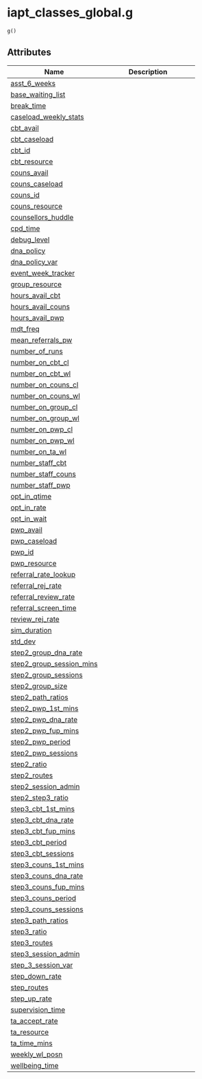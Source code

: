 # iapt_classes_global.g { #iapt_classes_global.g }

```python
g()
```



## Attributes

| Name | Description |
| --- | --- |
| [asst_6_weeks](#iapt_classes_global.g.asst_6_weeks) |  |
| [base_waiting_list](#iapt_classes_global.g.base_waiting_list) |  |
| [break_time](#iapt_classes_global.g.break_time) |  |
| [caseload_weekly_stats](#iapt_classes_global.g.caseload_weekly_stats) |  |
| [cbt_avail](#iapt_classes_global.g.cbt_avail) |  |
| [cbt_caseload](#iapt_classes_global.g.cbt_caseload) |  |
| [cbt_id](#iapt_classes_global.g.cbt_id) |  |
| [cbt_resource](#iapt_classes_global.g.cbt_resource) |  |
| [couns_avail](#iapt_classes_global.g.couns_avail) |  |
| [couns_caseload](#iapt_classes_global.g.couns_caseload) |  |
| [couns_id](#iapt_classes_global.g.couns_id) |  |
| [couns_resource](#iapt_classes_global.g.couns_resource) |  |
| [counsellors_huddle](#iapt_classes_global.g.counsellors_huddle) |  |
| [cpd_time](#iapt_classes_global.g.cpd_time) |  |
| [debug_level](#iapt_classes_global.g.debug_level) |  |
| [dna_policy](#iapt_classes_global.g.dna_policy) |  |
| [dna_policy_var](#iapt_classes_global.g.dna_policy_var) |  |
| [event_week_tracker](#iapt_classes_global.g.event_week_tracker) |  |
| [group_resource](#iapt_classes_global.g.group_resource) |  |
| [hours_avail_cbt](#iapt_classes_global.g.hours_avail_cbt) |  |
| [hours_avail_couns](#iapt_classes_global.g.hours_avail_couns) |  |
| [hours_avail_pwp](#iapt_classes_global.g.hours_avail_pwp) |  |
| [mdt_freq](#iapt_classes_global.g.mdt_freq) |  |
| [mean_referrals_pw](#iapt_classes_global.g.mean_referrals_pw) |  |
| [number_of_runs](#iapt_classes_global.g.number_of_runs) |  |
| [number_on_cbt_cl](#iapt_classes_global.g.number_on_cbt_cl) |  |
| [number_on_cbt_wl](#iapt_classes_global.g.number_on_cbt_wl) |  |
| [number_on_couns_cl](#iapt_classes_global.g.number_on_couns_cl) |  |
| [number_on_couns_wl](#iapt_classes_global.g.number_on_couns_wl) |  |
| [number_on_group_cl](#iapt_classes_global.g.number_on_group_cl) |  |
| [number_on_group_wl](#iapt_classes_global.g.number_on_group_wl) |  |
| [number_on_pwp_cl](#iapt_classes_global.g.number_on_pwp_cl) |  |
| [number_on_pwp_wl](#iapt_classes_global.g.number_on_pwp_wl) |  |
| [number_on_ta_wl](#iapt_classes_global.g.number_on_ta_wl) |  |
| [number_staff_cbt](#iapt_classes_global.g.number_staff_cbt) |  |
| [number_staff_couns](#iapt_classes_global.g.number_staff_couns) |  |
| [number_staff_pwp](#iapt_classes_global.g.number_staff_pwp) |  |
| [opt_in_qtime](#iapt_classes_global.g.opt_in_qtime) |  |
| [opt_in_rate](#iapt_classes_global.g.opt_in_rate) |  |
| [opt_in_wait](#iapt_classes_global.g.opt_in_wait) |  |
| [pwp_avail](#iapt_classes_global.g.pwp_avail) |  |
| [pwp_caseload](#iapt_classes_global.g.pwp_caseload) |  |
| [pwp_id](#iapt_classes_global.g.pwp_id) |  |
| [pwp_resource](#iapt_classes_global.g.pwp_resource) |  |
| [referral_rate_lookup](#iapt_classes_global.g.referral_rate_lookup) |  |
| [referral_rej_rate](#iapt_classes_global.g.referral_rej_rate) |  |
| [referral_review_rate](#iapt_classes_global.g.referral_review_rate) |  |
| [referral_screen_time](#iapt_classes_global.g.referral_screen_time) |  |
| [review_rej_rate](#iapt_classes_global.g.review_rej_rate) |  |
| [sim_duration](#iapt_classes_global.g.sim_duration) |  |
| [std_dev](#iapt_classes_global.g.std_dev) |  |
| [step2_group_dna_rate](#iapt_classes_global.g.step2_group_dna_rate) |  |
| [step2_group_session_mins](#iapt_classes_global.g.step2_group_session_mins) |  |
| [step2_group_sessions](#iapt_classes_global.g.step2_group_sessions) |  |
| [step2_group_size](#iapt_classes_global.g.step2_group_size) |  |
| [step2_path_ratios](#iapt_classes_global.g.step2_path_ratios) |  |
| [step2_pwp_1st_mins](#iapt_classes_global.g.step2_pwp_1st_mins) |  |
| [step2_pwp_dna_rate](#iapt_classes_global.g.step2_pwp_dna_rate) |  |
| [step2_pwp_fup_mins](#iapt_classes_global.g.step2_pwp_fup_mins) |  |
| [step2_pwp_period](#iapt_classes_global.g.step2_pwp_period) |  |
| [step2_pwp_sessions](#iapt_classes_global.g.step2_pwp_sessions) |  |
| [step2_ratio](#iapt_classes_global.g.step2_ratio) |  |
| [step2_routes](#iapt_classes_global.g.step2_routes) |  |
| [step2_session_admin](#iapt_classes_global.g.step2_session_admin) |  |
| [step2_step3_ratio](#iapt_classes_global.g.step2_step3_ratio) |  |
| [step3_cbt_1st_mins](#iapt_classes_global.g.step3_cbt_1st_mins) |  |
| [step3_cbt_dna_rate](#iapt_classes_global.g.step3_cbt_dna_rate) |  |
| [step3_cbt_fup_mins](#iapt_classes_global.g.step3_cbt_fup_mins) |  |
| [step3_cbt_period](#iapt_classes_global.g.step3_cbt_period) |  |
| [step3_cbt_sessions](#iapt_classes_global.g.step3_cbt_sessions) |  |
| [step3_couns_1st_mins](#iapt_classes_global.g.step3_couns_1st_mins) |  |
| [step3_couns_dna_rate](#iapt_classes_global.g.step3_couns_dna_rate) |  |
| [step3_couns_fup_mins](#iapt_classes_global.g.step3_couns_fup_mins) |  |
| [step3_couns_period](#iapt_classes_global.g.step3_couns_period) |  |
| [step3_couns_sessions](#iapt_classes_global.g.step3_couns_sessions) |  |
| [step3_path_ratios](#iapt_classes_global.g.step3_path_ratios) |  |
| [step3_ratio](#iapt_classes_global.g.step3_ratio) |  |
| [step3_routes](#iapt_classes_global.g.step3_routes) |  |
| [step3_session_admin](#iapt_classes_global.g.step3_session_admin) |  |
| [step_3_session_var](#iapt_classes_global.g.step_3_session_var) |  |
| [step_down_rate](#iapt_classes_global.g.step_down_rate) |  |
| [step_routes](#iapt_classes_global.g.step_routes) |  |
| [step_up_rate](#iapt_classes_global.g.step_up_rate) |  |
| [supervision_time](#iapt_classes_global.g.supervision_time) |  |
| [ta_accept_rate](#iapt_classes_global.g.ta_accept_rate) |  |
| [ta_resource](#iapt_classes_global.g.ta_resource) |  |
| [ta_time_mins](#iapt_classes_global.g.ta_time_mins) |  |
| [weekly_wl_posn](#iapt_classes_global.g.weekly_wl_posn) |  |
| [wellbeing_time](#iapt_classes_global.g.wellbeing_time) |  |